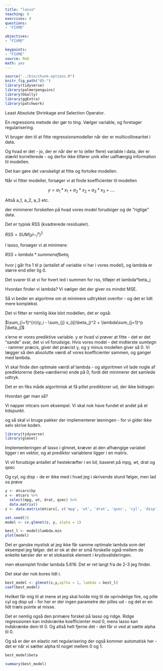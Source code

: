 ```yaml
---
title: "lasso"
teaching: 0
exercises: 0
questions: 
- "FIXME"

objectives:
- "FIXME"

keypoints:
- "FIXME"
source: Rmd
math: yes
---
```


```r
source("../bin/chunk-options.R")
knitr_fig_path("05-")
library(tidyverse)
library(palmerpenguins)
library(GGally)
library(ggExtra)
library(patchwork)
```


Least Absolute Shrinkage and Selection Operator.

En regressions metode der gør to ting. Vælger variable, og foretager
regularisering.

Vi bruger den til at fitte regressionsmodeller når der er multicollinearitet i 
data.

Og hvad er det - jo, der er når der er to (eller flere) variable i data, der er 
stærkt korrellerede - og derfor ikke tilfører unik eller uafhængig information 
til modellen. 

Det kan gøre det vanskeligt at fitte og fortolke modellen.

Når vi fitter modeller, forsøger vi at finde koefficienter til modellen 

$$y = a_1*x_1 + a_2*x_2 + a_3*x_3 +....$$

Altså a_1, a_2, a_3 etc.

der minimerer forskellen på hvad vores model forudsiger og de "rigtige" data.

Det er typisk RSS (kvadrerede residualer).

$RSS = SUM(yi - ^y_i)^2$

I lasso, forsøger vi at minimere:

$RSS + lambda * summen af beta_j$

hvor j går fra 1 til p (antallet af variable vi har i vores model), og lambda
er større end eller lig 0.

Det svarer til at vi for hvert led i summen for rss, tilføjer et lambda*beta_j

Hvordan finder vi lambda? Vi vælger det der giver os mindst MSE.

Så vi beder en algoritme om at minimere udtrykket ovenfor - og det er lidt mere
komplekst.

Det vi fitter er nemlig ikke blot modellen, det er også:

$\sum_{i=1}^{n}(y_i - \sum_{j} x_{ij}\beta_j)^2 + \lambda\sum_{j=1}^p |\beta_j|$

x'erne er vores prediktive variable. y er hvad vi prøver at fitte - det er det
"sande" svar, det vi vil forudsige. Hvis vores model - det midterste sumtegn - 
rammer præcis, giver det præcist y, og y minus modellen giver så 0. 
Vi lægger så den absolutte værdi af vores koefficienter sammen, og ganger med 
lambda.

Vi skal finde den optimale værdi af lambda - og algoritmen vil lade nogle af 
prediktorerne (beta-værdierne) ende på 0, fordi det minimerer det samlede udtryk.

Det er en fiks måde algoritmisk at få pillet prediktorer ud, der ikke bidrager.

Hvordan gør man så?

Vi napper mtcars som eksempel. Vi skal nok have fundet et andet på et tidspunkt.

og så skal vi bruge pakker der implementerer løsningen - for vi gider ikke selv
skrive koden.

```r
library(tidyverse)
library(glmnet)
```

Implementeringen af lasso i glmnet, kræver at den afhængige variabel ligger i en
vektor, og at prediktor variablene ligger i en matrix.

Vi vil forudsige antallet af hestekræfter i en bil, baseret på mpg, wt, drat og
qsec

Og cyl, og disp - de er ikke med i hvad jeg i skrivende stund følger, men lad os prøve

```r
y <- mtcars$hp
x <- mtcars %>% 
  select(mpg, wt, drat, qsec) %>% 
  data.matrix()
z <- data.matrix(mtcars[, c('mpg', 'wt', 'drat', 'qsec', 'cyl', 'disp')])


```


```r
set.seed(2)
model <- cv.glmnet(z, y, alpha = 1)

best_l <- model$lambda.min
plot(model)

```
Det er ganske mystisk at jeg ikke får samme optimale lambda som det eksempel
jeg følger. det er ok at der er små forskelle også mellem de enkelte kørsler 
der er et stokastisk element i krydsvalideringen.

men eksemplet finder lambda 5.616. Det er ret langt fra de 2-3 jeg finder.

Det skal der nok bores lidt i.

```r
best_model <- glmnet(z,y,aplha = 1, lambda = best_l)
coef(best_model)
```
Hvilket får mig til at mene at jeg skal holde mig til
de oprindelige fire, og pille cyl og disp ud - for her er der ingen
parametre der pilles ud - og det er en lidt træls pointe at misse.

Det er nemlig også den primære forskel på lasso og ridge. Ridge regressionen 
kan indskrænke koefficienter mod 0, mens lasso kan indskrænke dem til 0. Og altså helt
fjerne det - det får vi ved at sætte alpha til 0.

Og så er der en elastic net regularisering der også kommer automatisk her - det er 
når vi sætter alpha til noget mellem 0 og 1.

```r

best_model$beta

```

```r
summary(best_model)
```

